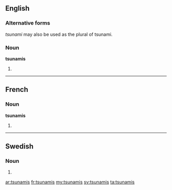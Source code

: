 ==English==

===Alternative forms===
''tsunami'' may also be used as the plural of tsunami.

===Noun===
'''tsunamis'''

# {{plural of|[[tsunami]]}}

----

==French==

===Noun===
'''tsunamis''' {{m}}

# {{plural of|[[tsunami]]|lang=fr}}



----

==Swedish==

===Noun===
{{infl|sv|noun form}}

# {{sv-noun-form-indef-gen|tsunami}}

[[ar:tsunamis]]
[[fr:tsunamis]]
[[my:tsunamis]]
[[sv:tsunamis]]
[[ta:tsunamis]]